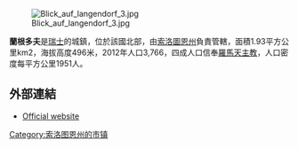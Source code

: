 [[Image:Blick_auf_langendorf_3.jpg|right]]

'''蘭根多夫'''是[[瑞士|瑞士]]的城鎮，位於該國北部，由[[索洛圖恩州|索洛圖恩州]]負責管轄，面積1.93平方公里km2，海拔高度496米，2012年人口3,766，四成人口信奉[[羅馬天主教|羅馬天主教]]，人口密度每平方公里1951人。

==外部連結==
* [http://www.langendorf-so.ch Official website] {{Wayback|url=http://www.langendorf-so.ch/ |date=20210506141414 }} {{de icon}}

{{Switzerland-geo-stub}}
[[Category:索洛图恩州的市镇|Category:索洛图恩州的市镇]]